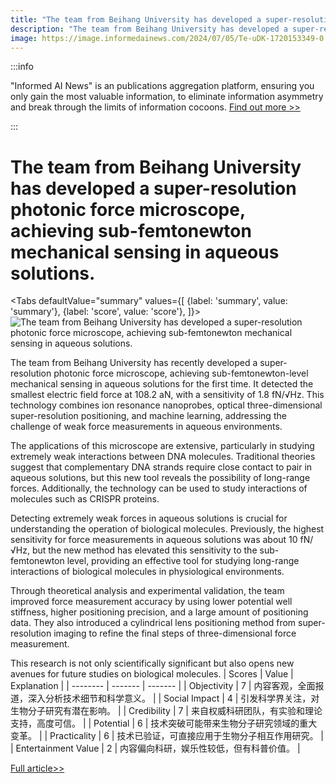```yaml
---
title: "The team from Beihang University has developed a super-resolution photonic force microscope, achieving sub-femtonewton mechanical sensing in aqueous solutions."
description: "The team from Beihang University has developed a super-resolution photonic force microscope, achieving sub-femtonewton mechanical sensing in aqueous solutions."
image: https://image.informedainews.com/2024/07/05/Te-uDK-1720153349-0.jpg
---
```



:::info

"Informed AI News" is an publications aggregation platform, ensuring you only gain the most valuable information, to eliminate information asymmetry and break through the limits of information cocoons.  [Find out more >>](/)

:::

# The team from Beihang University has developed a super-resolution photonic force microscope, achieving sub-femtonewton mechanical sensing in aqueous solutions.


<Tabs
	defaultValue="summary"
	values={[
	{label: 'summary', value: 'summary'},
	{label: 'score', value: 'score'},
]}>
<TabItem value="summary">
<img
  src="https://image.informedainews.com/2024/07/05/Te-uDK-1720153349-0.jpg"
  alt="The team from Beihang University has developed a super-resolution photonic force microscope, achieving sub-femtonewton mechanical sensing in aqueous solutions."
/>



The team from Beihang University has recently developed a super-resolution photonic force microscope, achieving sub-femtonewton-level mechanical sensing in aqueous solutions for the first time. It detected the smallest electric field force at 108.2 aN, with a sensitivity of 1.8 fN/√Hz. This technology combines ion resonance nanoprobes, optical three-dimensional super-resolution positioning, and machine learning, addressing the challenge of weak force measurements in aqueous environments.

The applications of this microscope are extensive, particularly in studying extremely weak interactions between DNA molecules. Traditional theories suggest that complementary DNA strands require close contact to pair in aqueous solutions, but this new tool reveals the possibility of long-range forces. Additionally, the technology can be used to study interactions of molecules such as CRISPR proteins.

Detecting extremely weak forces in aqueous solutions is crucial for understanding the operation of biological molecules. Previously, the highest sensitivity for force measurements in aqueous solutions was about 10 fN/√Hz, but the new method has elevated this sensitivity to the sub-femtonewton level, providing an effective tool for studying long-range interactions of biological molecules in physiological environments.

Through theoretical analysis and experimental validation, the team improved force measurement accuracy by using lower potential well stiffness, higher positioning precision, and a large amount of positioning data. They also introduced a cylindrical lens positioning method from super-resolution imaging to refine the final steps of three-dimensional force measurement.

This research is not only scientifically significant but also opens new avenues for future studies on biological molecules.
</TabItem>
<TabItem value="score">
	| Scores     | Value   | Explanation |
	| -------- | ------- | ------- |
	| Objectivity  | 7    | 内容客观，全面报道，深入分析技术细节和科学意义。    |
	| Social Impact | 4     | 引发科学界关注，对生物分子研究有潜在影响。    |
	| Credibility    | 7    | 来自权威科研团队，有实验和理论支持，高度可信。    |
	| Potential    | 6    | 技术突破可能带来生物分子研究领域的重大变革。    |
	| Practicality    | 6    | 技术已验证，可直接应用于生物分子相互作用研究。    |
	| Entertainment Value    | 2    | 内容偏向科研，娱乐性较低，但有科普价值。    |
</TabItem>
</Tabs>

[Full article>>](https://www.mittrchina.com/news/detail/13465)
